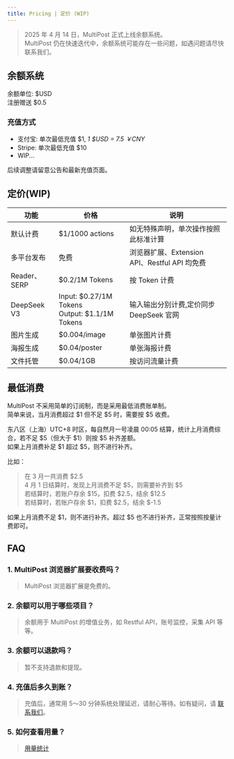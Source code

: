 ```yaml
---
title: Pricing | 定价 (WIP)
---
```


> 2025 年 4 月 14 日，MultiPost 正式上线余额系统。  
> MultiPost 仍在快速迭代中，余额系统可能存在一些问题，如遇问题请尽快联系我们。

## 余额系统
余额单位: $USD  
注册赠送 $0.5

### 充值方式
- 支付宝: 单次最低充值 $1,  *1 $USD = 7.5 ￥CNY*  
- Stripe: 单次最低充值 $10
- WIP...

后续调整请留意公告和最新充值页面。  

## 定价(WIP)

| 功能 | 价格 | 说明 |
|------|------|------|
| 默认计费 | $1/1000 actions | 如无特殊声明，单次操作按照此标准计算 |
| 多平台发布 | 免费 | 浏览器扩展、Extension API、Restful API 均免费 |
| Reader、SERP | $0.2/1M Tokens | 按 Token 计费 |
| DeepSeek V3 | Input: $0.27/1M Tokens<br/>Output: $1.1/1M Tokens | 输入输出分别计费,定价同步 DeepSeek 官网 |
| 图片生成 | $0.004/image | 单张图片计费 |
| 海报生成 | $0.04/poster | 单张海报计费 |
| 文件托管 | $0.04/1GB | 按访问流量计费 |

## 最低消费
MultiPost 不采用简单的订阅制，而是采用最低消费账单制。  
简单来说，当月消费超过 $1 但不足 $5 时，需要按 $5 收费。

东八区（上海）UTC+8 时区，每自然月一号凌晨 00:05 结算，统计上月消费综合，若不足 $5（但大于 $1）则按 $5 补齐差额。  
如果上月消费补足 $1 超过 $5，则不进行补齐。  

比如：
> 在 3 月一共消费 $2.5  
> 4 月 1 日结算时，发现上月消费不足 $5，则需要补齐到 $5  
> 若结算时，若账户存余 $15，扣费 $2.5，结余 $12.5  
> 若结算时，若账户存余 $1，扣费 $2.5，结余 $-1.5  

如果上月消费不足 $1，则不进行补齐。超过 $5 也不进行补齐，正常按照按量计费即可。

## FAQ
### 1. MultiPost 浏览器扩展要收费吗？
> MultiPost 浏览器扩展是免费的。

### 2. 余额可以用于哪些项目？
> 余额用于 MultiPost 的增值业务，如 Restful API，账号监控，采集 API 等等。

### 3. 余额可以退款吗？
> 暂不支持退款和提现。

### 4. 充值后多久到账？
> 充值后，通常用 5～30 分钟系统处理延迟，请耐心等待。如有疑问，请 [联系我们](/docs/user-guide/contact-us)。

### 5. 如何查看用量？
> [用量统计](https://multipage.app/dashboard/settings/credit-and-usage)